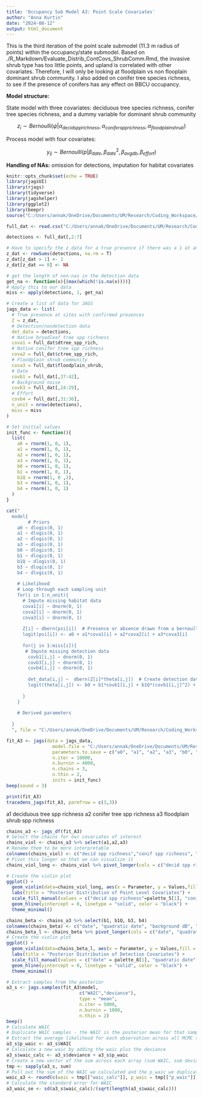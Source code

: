 ```yaml
---
title: 'Occupancy Sub Model A3: Point Scale Covariates'
author: "Anna Kurtin"
date: "2024-08-12"
output: html_document
---
```


This is the third iteration of the point scale submodel (11.3 m radius of points) within the occupancy/state submodel. Based on ./R_Markdown/Evaluate_Distrib_ContCovs_ShrubComm.Rmd, the invasive shrub type has too little points, and upland is correlated with other covariates. Therefore, I will only be looking at floodplain vs non flooplain dominant shrub community. I also added on conifer tree species richness, to see if the presence of conifers has any effect on BBCU occupancy. 

**Model structure:**

State model with three covariates: deciduous tree species richness, conifer tree species richness, and a dummy variable for dominant shrub community

$$
z_i \sim Bernoulli(\psi | \alpha_{decid spp richness}, \alpha_{conifer spp richness}, \alpha_{floodplain shrub})
$$ 

Process model with four covariates:  

$$
y_{ij} \sim Bernoulli(p| \beta_{date}, \beta_{date}^2,\beta_{avg db}, \beta_{effort})
$$

**Handling of NAs:** omission for detections, imputation for habitat covariates


```r
knitr::opts_chunk$set(echo = TRUE)
library(jagsUI)
library(rjags)
library(tidyverse)
library(jagshelper)
library(ggplot2)
library(beepr)
source("C:/Users/annak/OneDrive/Documents/UM/Research/Coding_Workspace/Cuckoo-Research/R_Scripts/5_Visualization/Create_HexCodes_CuckooColorBlind.R")
```

```r
full_dat <- read.csv("C:/Users/annak/OneDrive/Documents/UM/Research/Coding_Workspace/Cuckoo-Research/Data/Habitat_Model_Covariates/HabChap_DetOccCovsFull_SCALED_8-12.csv")

detections <- full_dat[,2:7]

# Have to specify the z data for a true presence if there was a 1 at any time 
z_dat <- rowSums(detections, na.rm = T)
z_dat[z_dat > 1] <- 1
z_dat[z_dat == 0] <- NA

# get the length of non-nas in the detection data
get_na <- function(x){(max(which(!is.na(x))))}
# Apply this to our data
miss <- apply(detections, 1, get_na)
```


```R
# Create a list of data for JAGS
jags_data <- list(
  # True presence at sites with confirmed presences
  Z = z_dat,
  # Detection/nondetection data
  det_data = detections,
  # Native broadleaf tree spp richness
  cova1 = full_dat$dtree_spp_rich,
  # Native conifer tree spp richness
  cova2 = full_dat$ctree_spp_rich,
  # Floodplain shrub community
  cova3 = full_dat$floodplain_shrub,
  # Date
  covb1 = full_dat[,37:42],
  # Background noise
  covb3 = full_dat[,24:29],
  # Effort 
  covb4 = full_dat[,31:36],
  n_unit = nrow(detections),
  miss = miss
)

# Set initial values 
init_func <- function(){
  list(
    a0 = rnorm(1, 0, 1),
    a1 = rnorm(1, 0, 1),
    a2 = rnorm(1, 0, 1),
    a3 = rnorm(1, 0, 1),
    b0 = rnorm(1, 0, 1),
    b1 = rnorm(1, 0, 1),
    b1Q = rnorm(1, 0 ,1),
    b3 = rnorm(1, 0, 1),
    b4 = rnorm(1, 0, 1)
  )
}
```


```R
cat("
  model{
        # Priors
    a0 ~ dlogis(0, 1)
    a1 ~ dlogis(0, 1)
    a2 ~ dlogis(0, 1)
    a3 ~ dlogis(0, 1)
    b0 ~ dlogis(0, 1)
    b1 ~ dlogis(0, 1)
    b1Q ~ dlogis(0, 1)
    b3 ~ dlogis(0, 1)
    b4 ~ dlogis(0, 1)
  
    # Likelihood
    # Loop through each sampling unit
    for(i in 1:n_unit){
      # Impute missing habitat data
      cova1[i] ~ dnorm(0, 1)
      cova2[i] ~ dnorm(0, 1)
      cova3[i] ~ dnorm(0, 1)
  
      Z[i] ~ dbern(psi[i])  # Presence or absence drawn from a bernoulli distribution with occupancy probability psi  
      logit(psi[i]) <- a0 + a1*cova1[i] + a2*cova2[i] + a3*cova3[i]
      
      for(j in 1:miss[i]){
       # Impute missing detection data
        covb1[i,j] ~ dnorm(0, 1)
        covb3[i,j] ~ dnorm(0, 1)
        covb4[i,j] ~ dnorm(0, 1)
  
        det_data[i,j] ~  dbern(Z[i]*theta[i,j])  # Create detection data drawn from a bernoulli distribution incorporating the true presence (Z) with probability of detection theta
        logit(theta[i,j]) <- b0 + b1*covb1[i,j] + b1Q*(covb1[i,j]^2) + b3*covb3[i,j] + b4*covb4[i,j]
        
      }
    }
    
    # Derived parameters
    
  }
  ", file = "C:/Users/annak/OneDrive/Documents/UM/Research/Coding_Workspace/Cuckoo-Research/R_Scripts/2_Analyses/Habitat_Chapter/Occupancy_Submodel/Model_Structure_Files/JAGS_HabOccModA3.txt")

```

```R
fit_A3 <- jags(data = jags_data, 
                 model.file = "C:/Users/annak/OneDrive/Documents/UM/Research/Coding_Workspace/Cuckoo-Research/R_Scripts/2_Analyses/Habitat_Chapter/Occupancy_Submodel/Model_Structure_Files/JAGS_HabOccModA3.txt",
                 parameters.to.save = c("a0", "a1", "a2", "a3", "b0", "b1", "b1Q", "b3", "b4"),
                 n.iter = 10000, 
                 n.burnin = 4000, 
                 n.chains = 3,
                 n.thin = 2,
                 inits = init_func)
beep(sound = 3)
```

```R
print(fit_A3)
tracedens_jags(fit_A3, parmfrow = c(3,3))
```

a1 deciduous tree spp richness
a2 conifer tree spp richness
a3 floodplain shrub spp richness

```R
chains_a3 <- jags_df(fit_A3)
# Select the chains for our covariates of interest
chains_viol <- chains_a3 %>% select(a1,a2,a3)
# Rename them to be more interpretable
colnames(chains_viol) <- c("decid spp richness","conif spp richness", "floodplain shrub")
# Pivot this longer so that we can visualize it
chains_viol_long <- chains_viol %>% pivot_longer(cols = c("decid spp richness","conif spp richness", "floodplain shrub"),names_to = "Parameter", values_to = "Values")

# Create the violin plot
ggplot() +
  geom_violin(data=chains_viol_long, aes(x = Parameter, y = Values,fill = Parameter),trim = FALSE) +
  labs(title = "Posterior Distribution of Point Level Covariates") +
  scale_fill_manual(values = c("decid spp richness"=palette_5[1], "conif spp richness"=palette_5[2], "floodplain shrub" = palette_5[3])) + 
  geom_hline(yintercept = 0, linetype = "solid", color = "black") +
  theme_minimal()

chains_beta <- chains_a3 %>% select(b1, b1Q, b3, b4)
colnames(chains_beta) <- c("date", "quadratic date", "background dB", "effort")
chains_beta_l <- chains_beta %>% pivot_longer(cols = c("date", "quadratic date", "background dB", "effort"),names_to = "Parameter", values_to = "Values")
# Create the violin plot
ggplot() +
  geom_violin(data=chains_beta_l, aes(x = Parameter, y = Values,fill = Parameter),trim = FALSE) +
  labs(title = "Posterior Distribution of Detection Covariates") +
  scale_fill_manual(values = c("date" = palette_8[1], "quadratic date" = palette_8[2], "background dB" = palette_8[3], "effort" = palette_8[4])) + 
  geom_hline(yintercept = 0, linetype = "solid", color = "black") +
  theme_minimal()
```





```R
# Extract samples from the posterior
a3_s <- jags.samples(fit_A3$model,
                           c("WAIC","deviance"),
                           type = "mean",
                           n.iter = 5000,
                           n.burnin = 1000,
                           n.thin = 2)
beep()
# Calculate WAIC
# Duplicate WAIC samples - the WAIC is the posterior mean for that sample?
# Extract the average likelihood for each observation across all MCMC samples
a3_s$p_waic <- a3_s$WAIC
# Calculate a new waic by adding the waic plus the deviance
a3_s$waic_calc <- a3_s$deviance + a3_s$p_waic
# Create a new vector of the sum across each array (sum WAIC, sum deviance, sum p_waic, and sum waic_calc)
tmp <- sapply(a3_s, sum)
# Pull out the sum of the WAIC we calculated and the p_waic we duplicated
waic_a3 <- round(c(waic = tmp[["waic_calc"]], p_waic = tmp[["p_waic"]]),1)
# Calculate the standard error for WAIC
a3_waic_se <- sd(a3_s$waic_calc)/(sqrt(length(a3_s$waic_calc)))
```


